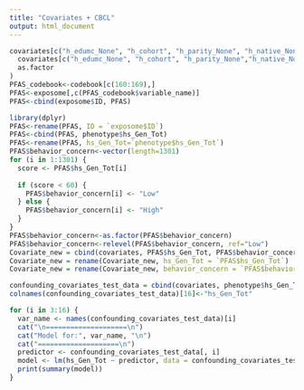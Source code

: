 ```yaml
---
title: "Covariates + CBCL"
output: html_document
---
```


```r
covariates[c("h_edumc_None", "h_cohort", "h_parity_None", "h_native_None", "e3_sex_None")] <- lapply(
  covariates[c("h_edumc_None", "h_cohort", "h_parity_None","h_native_None","e3_sex_None")],
  as.factor
)
PFAS_codebook<-codebook[c(160:169),]
PFAS<-exposome[,c(PFAS_codebook$variable_name)]
PFAS<-cbind(exposome$ID, PFAS)
```


```r
library(dplyr)
PFAS<-rename(PFAS, ID = `exposome$ID`)
PFAS<-cbind(PFAS, phenotype$hs_Gen_Tot)
PFAS<-rename(PFAS, hs_Gen_Tot=`phenotype$hs_Gen_Tot`)
PFAS$behavior_concern<-vector(length=1301)
for (i in 1:1301) {
  score <- PFAS$hs_Gen_Tot[i]
  
  if (score < 60) {
    PFAS$behavior_concern[i] <- "Low"
  } else {
    PFAS$behavior_concern[i] <- "High"
  }
}
PFAS$behavior_concern<-as.factor(PFAS$behavior_concern)
PFAS$behavior_concern<-relevel(PFAS$behavior_concern, ref="Low")
Covariate_new = cbind(covariates, PFAS$hs_Gen_Tot, PFAS$behavior_concern)
Covariate_new = rename(Covariate_new, hs_Gen_Tot = `PFAS$hs_Gen_Tot`)
Covariate_new = rename(Covariate_new, behavior_concern = `PFAS$behavior_concern`) 
```

```r
confounding_covariates_test_data = cbind(covariates, phenotype$hs_Gen_Tot)
colnames(confounding_covariates_test_data)[16]<-"hs_Gen_Tot"
```


```r
for (i in 3:16) {
  var_name <- names(confounding_covariates_test_data)[i]
  cat("\n====================\n")
  cat("Model for:", var_name, "\n")
  cat("====================\n")
  predictor <- confounding_covariates_test_data[, i]
  model <- lm(hs_Gen_Tot ~ predictor, data = confounding_covariates_test_data)
  print(summary(model))
}
```


